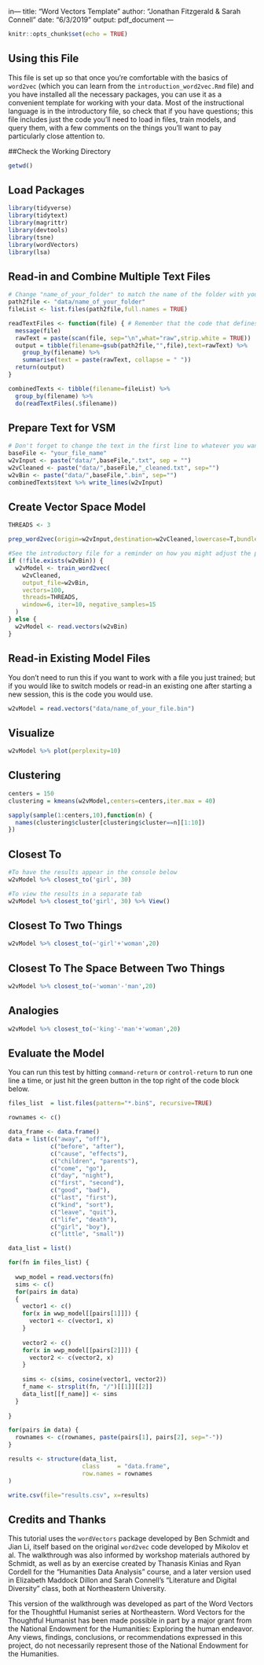 in---
title: "Word Vectors Template"
author: "Jonathan Fitzgerald & Sarah Connell"
date: "6/3/2019"
output: pdf_document
---

```r
knitr::opts_chunk$set(echo = TRUE)
```

## Using this File

This file is set up so that once you're comfortable with the basics of `word2vec` (which you can learn from the `introduction_word2vec.Rmd` file) and you have installed all the necessary packages, you can use it as a convenient template for working with your data. Most of the instructional language is in the introductory file, so check that if you have questions; this file includes just the code you'll need to load in files, train models, and query them, with a few comments on the things you'll want to pay particularly close attention to. 

##Check the Working Directory

```r

getwd()

```


## Load Packages

```r

library(tidyverse)
library(tidytext)
library(magrittr)
library(devtools)
library(tsne)
library(wordVectors)
library(lsa)

```


## Read-in and Combine Multiple Text Files

```r
# Change "name_of_your_folder" to match the name of the folder with your corpus
path2file <- "data/name_of_your_folder"
fileList <- list.files(path2file,full.names = TRUE) 

readTextFiles <- function(file) { # Remember that the code that defines functions must be run by putting your cursor at the beginning or end, or by selecting the whole section of code
  message(file)
  rawText = paste(scan(file, sep="\n",what="raw",strip.white = TRUE))
  output = tibble(filename=gsub(path2file,"",file),text=rawText) %>% 
    group_by(filename) %>% 
    summarise(text = paste(rawText, collapse = " "))
  return(output)
}

combinedTexts <- tibble(filename=fileList) %>% 
  group_by(filename) %>% 
  do(readTextFiles(.$filename)) 

```

## Prepare Text for VSM

```r

# Don't forget to change the text in the first line to whatever you want to call your model file
baseFile <- "your_file_name"
w2vInput <- paste("data/",baseFile,".txt", sep = "")
w2vCleaned <- paste("data/",baseFile,"_cleaned.txt", sep="")
w2vBin <- paste("data/",baseFile,".bin", sep="")
combinedTexts$text %>% write_lines(w2vInput)

```


## Create Vector Space Model

```r
THREADS <- 3

prep_word2vec(origin=w2vInput,destination=w2vCleaned,lowercase=T,bundle_ngrams=1)

#See the introductory file for a reminder on how you might adjust the parameters below
if (!file.exists(w2vBin)) {
  w2vModel <- train_word2vec(
    w2vCleaned,
    output_file=w2vBin,
    vectors=100,
    threads=THREADS,
    window=6, iter=10, negative_samples=15
  )
} else {
  w2vModel <- read.vectors(w2vBin)
}


```

## Read-in Existing Model Files
You don't need to run this if you want to work with a file you just trained; but if you would like to switch models or read-in an existing one after starting a new session, this is the code you would use.
 
```r
w2vModel = read.vectors("data/name_of_your_file.bin")

```

## Visualize 

```r

w2vModel %>% plot(perplexity=10)

```

## Clustering

```r

centers = 150
clustering = kmeans(w2vModel,centers=centers,iter.max = 40)

sapply(sample(1:centers,10),function(n) {
  names(clustering$cluster[clustering$cluster==n][1:10])
})
```

## Closest To

```r
#To have the results appear in the console below
w2vModel %>% closest_to('girl', 30) 

#To view the results in a separate tab
w2vModel %>% closest_to('girl', 30) %>% View()

```


## Closest To Two Things

```r

w2vModel %>% closest_to(~'girl'+'woman',20) 

```

## Closest To The Space Between Two Things

```r

w2vModel %>% closest_to(~'woman'-'man',20)

```

## Analogies

```r

w2vModel %>% closest_to(~'king'-'man'+'woman',20)

```


## Evaluate the Model

You can run this test by hitting `command-return` or `control-return` to run one line a time, or just hit the green button in the top right of the code block below. 

```r
files_list  = list.files(pattern="*.bin$", recursive=TRUE)

rownames <- c()

data_frame <- data.frame()
data = list(c("away", "off"),
            c("before", "after"),
            c("cause", "effects"),
            c("children", "parents"),
            c("come", "go"),
            c("day", "night"),
            c("first", "second"),
            c("good", "bad"),
            c("last", "first"),
            c("kind", "sort"),
            c("leave", "quit"),
            c("life", "death"),
            c("girl", "boy"),
            c("little", "small"))

data_list = list()

for(fn in files_list) {
  
  wwp_model = read.vectors(fn)
  sims <- c()
  for(pairs in data)
  {
    vector1 <- c()
    for(x in wwp_model[[pairs[1]]]) {
      vector1 <- c(vector1, x)
    }
    
    vector2 <- c()
    for(x in wwp_model[[pairs[2]]]) {
      vector2 <- c(vector2, x)
    }
    
    sims <- c(sims, cosine(vector1, vector2))
    f_name <- strsplit(fn, "/")[[1]][[2]]
    data_list[[f_name]] <- sims
  }
  
}

for(pairs in data) {
  rownames <- c(rownames, paste(pairs[1], pairs[2], sep="-"))
}

results <- structure(data_list,
                     class     = "data.frame",
                     row.names = rownames
)

write.csv(file="results.csv", x=results)

```


## Credits and Thanks

This tutorial uses the `wordVectors` package developed by Ben Schmidt and Jian Li, itself based on the original `word2vec` code developed by Mikolov et al. The walkthrough was also informed by workshop materials authored by Schmidt, as well as by an exercise created by Thanasis Kinias and Ryan Cordell for the "Humanities Data Analysis" course, and a later version used in Elizabeth Maddock Dillon and Sarah Connell's "Literature and Digital Diversity" class, both at Northeastern University.

This version of the walkthrough was developed as part of the Word Vectors for the Thoughtful Humanist series at Northeastern. Word Vectors for the Thoughtful Humanist has been made possible in part by a major grant from the National Endowment for the Humanities: Exploring the human endeavor. Any views, findings, conclusions, or recommendations expressed in this project, do not necessarily represent those of the National Endowment for the Humanities.



